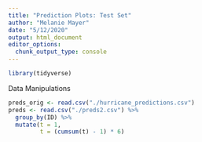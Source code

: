 ```yaml
---
title: "Prediction Plots: Test Set"
author: "Melanie Mayer"
date: "5/12/2020"
output: html_document
editor_options: 
  chunk_output_type: console
---
```


```r
library(tidyverse)


```

Data Manipulations

```r
preds_orig <- read.csv("./hurricane_predictions.csv")
preds <- read.csv("./preds2.csv") %>% 
  group_by(ID) %>% 
  mutate(t = 1,
         t = (cumsum(t) - 1) * 6)

```

